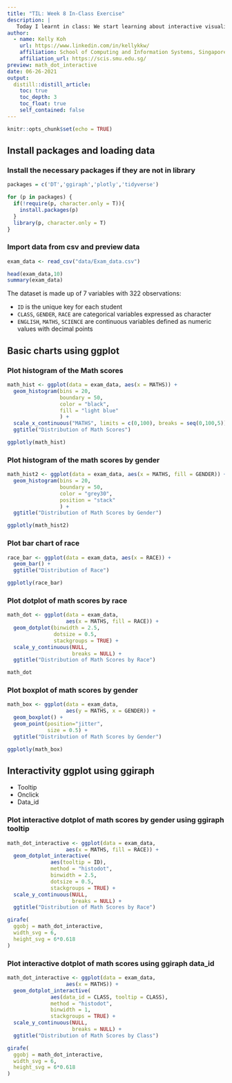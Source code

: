 ```yaml
---
title: "TIL: Week 8 In-Class Exercise"
description: |
   Today I learnt in class: We start learning about interactive visualization using R. Tidyverse will be used to create the data science workflow. 
author:
  - name: Kelly Koh
    url: https://www.linkedin.com/in/kellykkw/
    affiliation: School of Computing and Information Systems, Singapore Management University
    affiliation_url: https://scis.smu.edu.sg/
preview: math_dot_interactive
date: 06-26-2021
output:
  distill::distill_article:
    toc: true
    toc_depth: 3
    toc_float: true
    self_contained: false
---
```



```r
knitr::opts_chunk$set(echo = TRUE)
```

## Install packages and loading data

### Install the necessary packages if they are not in library
```r
packages = c('DT','ggiraph','plotly','tidyverse')

for (p in packages) {
  if(!require(p, character.only = T)){
    install.packages(p)
  }
  library(p, character.only = T)
}
```
### Import data from csv and preview data
```r
exam_data <- read_csv("data/Exam_data.csv")

head(exam_data,10)
summary(exam_data)
```

The dataset is made up of 7 variables with 322 observations:

- `ID` is the unique key for each student
- `CLASS`, `GENDER`, `RACE` are categorical variables expressed as character
- `ENGLISH`, `MATHS`, `SCIENCE` are continuous variables defined as numeric values with decimal points 

## Basic charts using ggplot

### Plot histogram of the Math scores
```r
math_hist <- ggplot(data = exam_data, aes(x = MATHS)) +
  geom_histogram(bins = 20,
                 boundary = 50,
                 color = "black",
                 fill = "light blue"
                 ) +
  scale_x_continuous("MATHS", limits = c(0,100), breaks = seq(0,100,5)) +
  ggtitle("Distribution of Math Scores")

ggplotly(math_hist)

```

### Plot histogram of the math scores by gender
```r
math_hist2 <- ggplot(data = exam_data, aes(x = MATHS, fill = GENDER)) +
  geom_histogram(bins = 20,
                 boundary = 50,
                 color = "grey30",
                 position = "stack"
                 ) +
  ggtitle("Distribution of Math Scores by Gender")

ggplotly(math_hist2)

```

### Plot bar chart of race
```r
race_bar <- ggplot(data = exam_data, aes(x = RACE)) +
  geom_bar() +
  ggtitle("Distribution of Race")

ggplotly(race_bar)

```

### Plot dotplot of math scores by race
```r
math_dot <- ggplot(data = exam_data, 
                   aes(x = MATHS, fill = RACE)) +
  geom_dotplot(binwidth = 2.5,
               dotsize = 0.5,
               stackgroups = TRUE) +
  scale_y_continuous(NULL, 
                     breaks = NULL) +
  ggtitle("Distribution of Math Scores by Race")

math_dot

```

### Plot boxplot of math scores by gender
```r
math_box <- ggplot(data = exam_data, 
                   aes(y = MATHS, x = GENDER)) +
  geom_boxplot() +
  geom_point(position="jitter",
             size = 0.5) +
  ggtitle("Distribution of Math Scores by Gender")

ggplotly(math_box)

```

## Interactivity ggplot using ggiraph

- Tooltip
- Onclick
- Data_id

### Plot interactive dotplot of math scores by gender using ggiraph tooltip
```r
math_dot_interactive <- ggplot(data = exam_data, 
                   aes(x = MATHS, fill = RACE)) +
  geom_dotplot_interactive(
              aes(tooltip = ID),
              method = "histodot",
              binwidth = 2.5,
              dotsize = 0.5,
              stackgroups = TRUE) +
  scale_y_continuous(NULL, 
                     breaks = NULL) +
  ggtitle("Distribution of Math Scores by Race")

girafe(
  ggobj = math_dot_interactive,
  width_svg = 6,
  height_svg = 6*0.618
)

```

### Plot interactive dotplot of math scores using ggiraph data_id
```r
math_dot_interactive <- ggplot(data = exam_data, 
                   aes(x = MATHS)) +
  geom_dotplot_interactive(
              aes(data_id = CLASS, tooltip = CLASS),
              method = "histodot",
              binwidth = 1,
              stackgroups = TRUE) +
  scale_y_continuous(NULL, 
                     breaks = NULL) +
  ggtitle("Distribution of Math Scores by Class")

girafe(
  ggobj = math_dot_interactive,
  width_svg = 6,
  height_svg = 6*0.618
)

```

